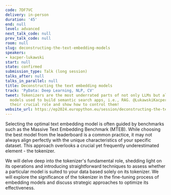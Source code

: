 ```yaml
---
code: 7DF7VC
delivery: in-person
duration: '45'
end: null
level: advanced
next_talk_code: null
prev_talk_code: null
room: null
slug: deconstructing-the-text-embedding-models
speakers:
- kacper-lukawski
start: null
state: confirmed
submission_type: Talk (long session)
talks_after: null
talks_in_parallel: null
title: Deconstructing the text embedding models
track: 'PyData: Deep Learning, NLP, CV'
tweet: Tokenizers are the most underrated parts of not only LLMs but also text embedding
  models used to build semantic search apps, i.e., RAG. @LukawskiKacper will describe
  their crucial role and show how to control them!
website_url: https://ep2024.europython.eu/session/deconstructing-the-text-embedding-models
---
```


Selecting the optimal text embedding model is often guided by benchmarks such as the Massive Text Embedding Benchmark (MTEB). While choosing the best model from the leaderboard is a common practice, it may not always align perfectly with the unique characteristics of your specific dataset. This approach overlooks a crucial yet frequently underestimated element - the tokenizer.

We will delve deep into the tokenizer's fundamental role, shedding light on its operations and introducing straightforward techniques to assess whether a particular model is suited to your data based solely on its tokenizer. We will explore the significance of the tokenizer in the fine-tuning process of embedding models and discuss strategic approaches to optimize its effectiveness.
